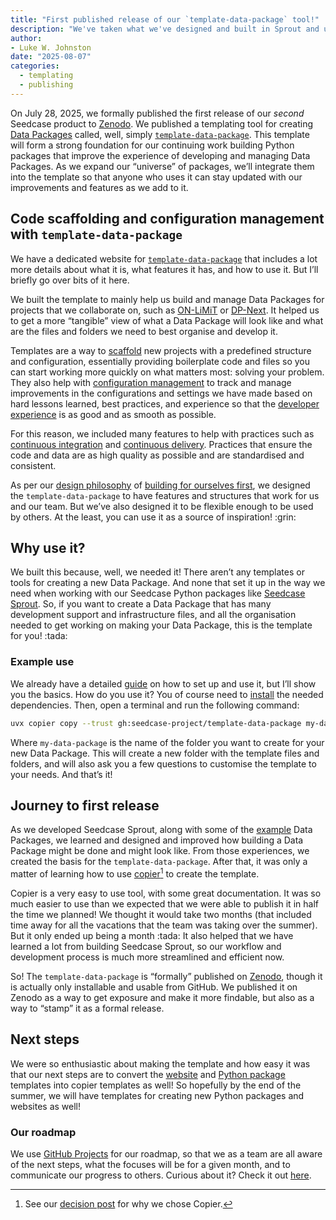 ```yaml
---
title: "First published release of our `template-data-package` tool!"
description: "We've taken what we've designed and built in Sprout and used that to start a template for creating new Data Packages. And we've now published it on Zenodo :tada: :tada:"
author:
- Luke W. Johnston
date: "2025-08-07"
categories:
  - templating
  - publishing
---
```


On July 28, 2025, we formally published the first release of our
*second* Seedcase product to
[Zenodo](https://zenodo.org/records/16737043). We published a templating
tool for creating [Data Packages](https://datapackage.org) called, well,
simply
[`template-data-package`](https://template-data-package.seedcase-project.org/).
This template will form a strong foundation for our continuing work
building Python packages that improve the experience of developing and
managing Data Packages. As we expand our "universe" of packages, we'll
integrate them into the template so that anyone who uses it can stay
updated with our improvements and features as we add to it.

## Code scaffolding and configuration management with `template-data-package`

We have a dedicated website for
[`template-data-package`](https://template-data-package.seedcase-project.org)
that includes a lot more details about what it is, what features it has,
and how to use it. But I'll briefly go over bits of it here.

We built the template to mainly help us build and manage Data Packages
for projects that we collaborate on, such as
[ON-LiMiT](https://onlimit.org/) or
[DP-Next](https://dp-next.github.io/). It helped us to get a more
"tangible" view of what a Data Package will look like and what are the
files and folders we need to best organise and develop it.

Templates are a way to
[scaffold](https://en.wikipedia.org/wiki/Scaffold_(programming)) new
projects with a predefined structure and configuration, essentially
providing boilerplate code and files so you can start working more
quickly on what matters most: solving your problem. They also help with
[configuration
management](https://en.wikipedia.org/wiki/Configuration_management) to
track and manage improvements in the configurations and settings we have
made based on hard lessons learned, best practices, and experience so
that the [developer
experience](https://github.blog/enterprise-software/collaboration/developer-experience-what-is-it-and-why-should-you-care/)
is as good and as smooth as possible.

For this reason, we included many features to help with practices such
as [continuous
integration](https://en.wikipedia.org/wiki/Continuous_integration) and
[continuous
delivery](https://en.wikipedia.org/wiki/Continuous_delivery). Practices
that ensure the code and data are as high quality as possible and are
standardised and consistent.

As per our [design philosophy](https://design.seedcase-project.org/) of
[building for ourselves
first](https://design.seedcase-project.org/organisation/contribution#we-are-our-first-users),
we designed the `template-data-package` to have features and structures
that work for us and our team. But we've also designed it to be flexible
enough to be used by others. At the least, you can use it as a source of
inspiration! :grin:

## Why use it?

We built this because, well, we needed it! There aren't any templates or
tools for creating a new Data Package. And none that set it up in the
way we need when working with our Seedcase Python packages like
[Seedcase Sprout](https://sprout.seedcase-project.org/). So, if you want
to create a Data Package that has many development support and
infrastructure files, and all the organisation needed to get working on
making your Data Package, this is the template for you! :tada:

### Example use

We already have a detailed
[guide](https://template-data-package.seedcase-project.org/docs/guide/)
on how to set up and use it, but I'll show you the basics. How do you
use it? You of course need to
[install](https://template-data-package.seedcase-project.org/docs/guide#installing)
the needed dependencies. Then, open a terminal and run the following
command:

``` bash
uvx copier copy --trust gh:seedcase-project/template-data-package my-data-package
```

Where `my-data-package` is the name of the folder you want to create for
your new Data Package. This will create a new folder with the template
files and folders, and will also ask you a few questions to customise
the template to your needs. And that's it!

## Journey to first release

As we developed Seedcase Sprout, along with some of the
[example](https://github.com/seedcase-project/example-seed-beetle) Data
Packages, we learned and designed and improved how building a Data
Package might be done and might look like. From those experiences, we
created the basis for the `template-data-package`. After that, it was
only a matter of learning how to use
[copier](https://copier.readthedocs.io/en/stable/)[^1] to create the
template.

[^1]: See our [decision
    post](https://decisions.seedcase-project.org/why-copier) for why we
    chose Copier.

Copier is a very easy to use tool, with some great documentation. It was
so much easier to use than we expected that we were able to publish it
in half the time we planned! We thought it would take two months (that
included time away for all the vacations that the team was taking over
the summer). But it only ended up being a month :tada: It also helped
that we have learned a lot from building Seedcase Sprout, so our
workflow and development process is much more streamlined and efficient
now.

So! The `template-data-package` is "formally" published on
[Zenodo](https://doi.org/10.5281/zenodo.16540439), though it is actually
only installable and usable from GitHub. We published it on Zenodo as a
way to get exposure and make it more findable, but also as a way to
"stamp" it as a formal release.

## Next steps

We were so enthusiastic about making the template and how easy it was
that our next steps are to convert the
[website](https://github.com/seedcase-project/template-website) and
[Python
package](https://github.com/seedcase-project/template-python-package)
templates into copier templates as well! So hopefully by the end of the
summer, we will have templates for creating new Python packages and
websites as well!

### Our roadmap

We use [GitHub
Projects](https://docs.github.com/en/issues/planning-and-tracking-with-projects/learning-about-projects/about-projects)
for our roadmap, so that we as a team are all aware of the next steps,
what the focuses will be for a given month, and to communicate our
progress to others. Curious about it? Check it out
[here](https://github.com/orgs/seedcase-project/projects/22/views/1).
